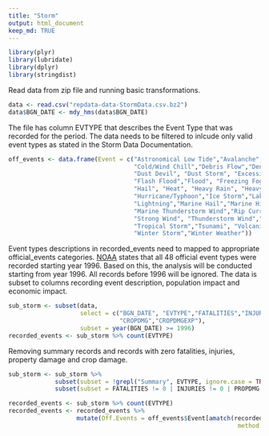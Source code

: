 ```yaml
---
title: "Storm"
output: html_document
keep_md: TRUE
---
```

```r
library(plyr)
library(lubridate)
library(dplyr)
library(stringdist)
```
Read data from zip file and running basic transformations.  
```r
data <- read.csv("repdata-data-StormData.csv.bz2")
data$BGN_DATE <- mdy_hms(data$BGN_DATE)
```
The file has column EVTYPE that describes the Event Type that was recorded for the period. The data needs to be filtered to inlcude only valid event types as stated in the Storm Data Documentation.  
```r
off_events <- data.frame(Event = c("Astronomical Low Tide","Avalanche", "Blizzard","Coastal Flood",
                                   "Cold/Wind Chill","Debris Flow","Dense Fog","Dense Smoke","Drought",
                                   "Dust Devil", "Dust Storm", "Excessive Heat", "Extreme Cold/Wind Chill",
                                   "Flash Flood","Flood", "Freezing Fog", "Frost/Freeze", "Funnel Cloud",
                                   "Hail", "Heat", "Heavy Rain", "Heavy Snow","High Surf","High Wind", 
                                   "Hurricane/Typhoon","Ice Storm","Lakeshore Flood","Lake-Effect Snow", 
                                   "Lightning","Marine Hail","Marine High Wind", "Marine Strong Wind", 
                                   "Marine Thunderstorm Wind","Rip Current","Sieche","Sleet","Storm Tide",
                                   "Strong Wind", "Thunderstorm Wind","Tornado","Tropical Depression",
                                   "Tropical Storm","Tsunami", "Volcanic Ash","Waterspout","Wildfire",
                                   "Winter Storm","Winter Weather"))
```
Event types descriptions in recorded_events need to mapped to appropriate official_events categories.
[NOAA][1] states that all 48 official event types were recorded starting year 1996. Based on this, the analysis will be conducted starting from year 1996. All records before 1996 will be ignored. The data is subset to columns recording event description, population impact and economic impact.  
```r
sub_storm <- subset(data, 
                    select = c("BGN_DATE", "EVTYPE","FATALITIES","INJURIES","PROPDMG","PROPDMGEXP",
                               "CROPDMG","CROPDMGEXP"),
                    subset = year(BGN_DATE) >= 1996)
recorded_events <- sub_storm %>% count(EVTYPE)
```
Removing summary records and records with zero fatalities, injuries, property damage and crop damage.  
```r
sub_storm <- sub_storm %>%
             subset(subset = !grepl("Summary", EVTYPE, ignore.case = TRUE)) %>%
             subset(subset = FATALITIES != 0 | INJURIES != 0 | PROPDMG != 0 | CROPDMG != 0)   

recorded_events <- sub_storm %>% count(EVTYPE)
recorded_events <- recorded_events %>% 
                   mutate(Off.Events = off_events$Event[amatch(recorded_events1$EVTYPE, off_events$Event,
                                                                method = 'soundex')])
```

```r


```



[1]: http://www.ncdc.noaa.gov/stormevents/details.jsp?type=eventtype "NOAA storm data"
